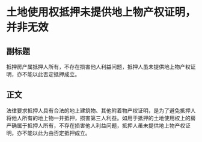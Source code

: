 # 土地使用权抵押未提供地上物产权证明，并非无效
## 副标题
抵押房产属抵押人所有，不存在损害他人利益问题，抵押人虽未提供地上物产权证明，亦不能以此否定抵押成立。
## 正文
法律要求抵押人具有合法的地上建筑物、其他附着物产权证明，是为了避免抵押人将他人所有的地上物一并抵押，损害第三人利益。如用于抵押的土地使用权上的房产确属于抵押人所有，不存在损害他人利益问题，抵押人虽未提供地上物产权证明，亦不能以此为由否定抵押成立。